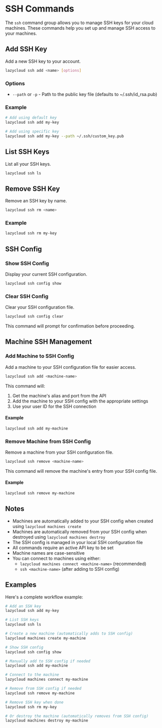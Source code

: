 # SSH Commands

The `ssh` command group allows you to manage SSH keys for your cloud machines. These commands help you set up and manage SSH access to your machines.

## Add SSH Key

Add a new SSH key to your account.

```bash
lazycloud ssh add <name> [options]
```

### Options

- `--path` or `-p` - Path to the public key file (defaults to ~/.ssh/id_rsa.pub)

### Example

```bash
# Add using default key
lazycloud ssh add my-key

# Add using specific key
lazycloud ssh add my-key --path ~/.ssh/custom_key.pub
```

## List SSH Keys

List all your SSH keys.

```bash
lazycloud ssh ls
```

## Remove SSH Key

Remove an SSH key by name.

```bash
lazycloud ssh rm <name>
```

### Example

```bash
lazycloud ssh rm my-key
```

## SSH Config

### Show SSH Config

Display your current SSH configuration.

```bash
lazycloud ssh config show
```

### Clear SSH Config

Clear your SSH configuration file.

```bash
lazycloud ssh config clear
```

This command will prompt for confirmation before proceeding.

## Machine SSH Management

### Add Machine to SSH Config

Add a machine to your SSH configuration file for easier access.

```bash
lazycloud ssh add <machine-name>
```

This command will:
1. Get the machine's alias and port from the API
2. Add the machine to your SSH config with the appropriate settings
3. Use your user ID for the SSH connection

#### Example

```bash
lazycloud ssh add my-machine
```

### Remove Machine from SSH Config

Remove a machine from your SSH configuration file.

```bash
lazycloud ssh remove <machine-name>
```

This command will remove the machine's entry from your SSH config file.

#### Example

```bash
lazycloud ssh remove my-machine
```

## Notes

- Machines are automatically added to your SSH config when created using `lazycloud machines create`
- Machines are automatically removed from your SSH config when destroyed using `lazycloud machines destroy`
- The SSH config is managed in your local SSH configuration file
- All commands require an active API key to be set
- Machine names are case-sensitive
- You can connect to machines using either:
  - `lazycloud machines connect <machine-name>` (recommended)
  - `ssh <machine-name>` (after adding to SSH config)

## Examples

Here's a complete workflow example:

```bash
# Add an SSH key
lazycloud ssh add my-key

# List SSH keys
lazycloud ssh ls

# Create a new machine (automatically adds to SSH config)
lazycloud machines create my-machine

# Show SSH config
lazycloud ssh config show

# Manually add to SSH config if needed
lazycloud ssh add my-machine

# Connect to the machine
lazycloud machines connect my-machine

# Remove from SSH config if needed
lazycloud ssh remove my-machine

# Remove SSH key when done
lazycloud ssh rm my-key

# Or destroy the machine (automatically removes from SSH config)
lazycloud machines destroy my-machine
```
